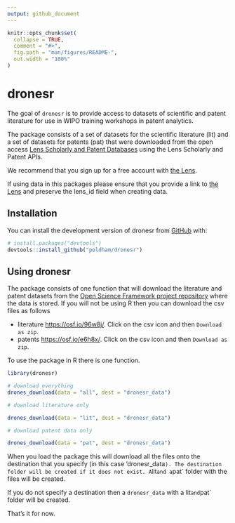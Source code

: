 ```yaml
---
output: github_document
---
```


<!-- README.md is generated from README.Rmd. Please edit that file -->

```r
knitr::opts_chunk$set(
  collapse = TRUE,
  comment = "#>",
  fig.path = "man/figures/README-",
  out.width = "100%"
)
```

# dronesr

<!-- badges: start -->
<!-- badges: end -->

The goal of `dronesr` is to provide access to datasets of scientific and patent literature for use in WIPO training workshops in patent analytics. 

The package consists of a set of datasets for the scientific literature (lit) and a set of datasets for patents (pat) that were downloaded from the open access [Lens Scholarly and Patent Databases](https://www.lens.org/) using the Lens Scholarly and Patent APIs.

We recommend that you sign up for a free account with [the Lens](https://www.lens.org/). 

If using data in this packages please ensure that you provide a link to [the Lens](https://www.lens.org/) and preserve the lens_id field when creating data. 

## Installation

You can install the development version of dronesr from [GitHub](https://github.com/) with:

``` r
# install.packages("devtools")
devtools::install_github("poldham/dronesr")
```

## Using dronesr

The package consists of one function that will download the literature and patent datasets from the [Open Science Framework project repository](https://osf.io/jr87e/) where the data is stored. 
If you will not be using R then you can download the csv files as follows 

- literature [https://osf.io/96w8j/](https://osf.io/96w8j/). Click on the csv icon and then `Download as zip`.
- patents [https://osf.io/e6h8x/](https://osf.io/e6h8x/). Click on the csv icon and then `Download as zip`.

To use the package in R there is one function.


```r
library(dronesr)

# download everything
drones_download(data = "all", dest = "dronesr_data")

# download literature only

drones_download(data = "lit", dest = "dronesr_data")

# download patent data only

drones_download(data = "pat", dest = "dronesr_data")
```

When you load the package this will download all the files onto the destination that you specify (in this case 'dronesr_data`). The destination folder will be created if it does not exist. A `lit` and a `pat` folder with the files will be created. 

If you do not specify a destination then a `dronesr_data` with a lit` and `pat` folder will be created.

That's it for now. 

